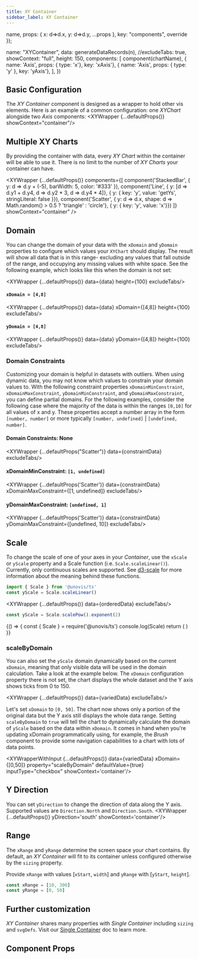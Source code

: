 ```yaml
---
title: XY Container
sidebar_label: XY Container
---
```



  name,
  props: { x: d=>d.x, y: d=>d.y, ...props },
  key: "components",
  override
});

  name: "XYContainer",
  data: generateDataRecords(n),
  //excludeTabs: true,
  showContext: "full",
  height: 150,
  components: [
    component(chartName),
    { name: 'Axis', props: { type: 'x'}, key: 'xAxis'},
    { name: 'Axis', props: { type: 'y' }, key: 'yAxis'},
  ],
})


## Basic Configuration
The _XY Container_ component is designed as a wrapper to hold other vis elements. Here is an example of a common configuration: one _XYChart_ alongside two _Axis_ components:
<XYWrapper {...defaultProps()} showContext="container"/>

## Multiple XY Charts
By providing the container with data, every _XY Chart_ within the container will be able to use it.
There is no limit to the number of _XY Charts_ your container can have.

<XYWrapper {...defaultProps()}
  components={[
    component('StackedBar', { y: d => d.y + (-5), barWidth: 5, color: '#333' }),
    component('Line', { y: [d => d.y1 + d.y4, d => d.y2 * 3, d => d.y4 * 4]}, { y: { key: 'y', value: 'getYs', stringLiteral: false }}),
    component('Scatter', { y: d => d.x, shape: d => Math.random() > 0.5 ? 'triangle' : 'circle'}, { y: { key: 'y', value: 'x'}})
    ]}
  showContext="container"
/>

## Domain
You can change the domain of your data with the `xDomain` and `yDomain` properties to configure which values your `XYChart` should display.
The result will show all data that is in this range- excluding any values that fall outside of the range, and occupying any missing values with white space.
See the following example, which looks like this when the domain is not set:

<XYWrapper {...defaultProps()} data={data} height={100} excludeTabs/>

#### `xDomain = [4,8]`
<XYWrapper {...defaultProps()} data={data} xDomain={[4,8]} height={100} excludeTabs/>

#### `yDomain = [4,8]`
<XYWrapper {...defaultProps()} data={data} yDomain={[4,8]} height={100} excludeTabs/>

### Domain Constraints
Customizing your domain is helpful in datasets with outliers. When using dynamic data, you may not know which values to constrain your domain values to.
With the following constraint properties `xDomainMinConstraint`, `xDomainMaxConstraint`, `yDomainMinConstraint`, and `yDomainMaxConstraint`, you can define partial domains.
For the following examples, consider the following case where the majority of the data is within the ranges `[0,10]` for all values of x and y.
These properties accept a number array in the form `[number, number]` or more typically `[number, undefined]` | `[undefined, number]`.

#### Domain Constraints: None
<XYWrapper {...defaultProps("Scatter")} data={constraintData} excludeTabs/>

#### xDomainMinConstraint: `[1, undefined]`
<XYWrapper {...defaultProps('Scatter')} data={constraintData} xDomainMaxConstraint={[1, undefined]} excludeTabs/>

#### yDomainMaxConstraint: `[undefined, 1]`
<XYWrapper {...defaultProps('Scatter')} data={constraintData} yDomainMaxConstraint={[undefined, 10]} excludeTabs/>

## Scale
To change the scale of one of your axes in your _Container_, use the `xScale` or `yScale` property and a Scale function (i.e. `Scale.scaleLinear()`).
Currently, only continuous scales are supported. See <a href='https://github.com/d3/d3-scale' target='__blank'>d3-scale</a>
for more information about the meaning behind these functions.

```ts
import { Scale } from '@unovis/ts'
const yScale = Scale.scaleLinear()
```

<XYWrapper {...defaultProps()} data={orderedData} excludeTabs/>

```ts
const yScale = Scale.scalePow().exponent(2)
```

<BrowserOnly>
{() => {
  const { Scale } = require('@unovis/ts')
  console.log(Scale)
  return (
    <XYWrapper {...defaultProps()} data={orderedData} yScale={Scale.scalePow().exponent(2)} excludeTabs/>
  )
}}
</BrowserOnly>

### scaleByDomain
You can also set the `yScale` domain dynamically based on the current `xDomain`, meaning that only visible data will be used in the domain calculation.
Take a look at the example below. The `xDomain` configuration property there is not set, the chart displays the whole dataset and the Y axis shows ticks from 0 to 150.

<XYWrapper {...defaultProps()} data={variedData} excludeTabs/>

Let's set `xDomain` to `[0, 50]`. The chart now shows only a portion of the original data but the Y axis still displays the whole data range.
Setting `scaleByDomain` to `true` will tell the chart to dynamically calculate the domain of `yScale` based on the data within `xDomain`.
It comes in hand when you're updating xDomain programmatically using, for example, the _Brush_ component to provide some navigation capabilities to a chart with lots of data points.

<XYWrapperWithInput
  {...defaultProps()}
  data={variedData}
  xDomain={[0,50]}
  property="scaleByDomain"
  defaultValue={true}
  inputType="checkbox"
  showContext='container'/>

## Y Direction
You can set `yDirection` to change the direction of data along the Y axis. Supported values are `Direction.North` and `Direction.South`.
<XYWrapper {...defaultProps()} yDirection='south' showContext='container'/>

## Range
The `xRange` and `yRange` determine the screen space your chart contains. By default, an _XY Container_ will
fit to its container unless configured otherwise by the `sizing` property.

Provide `xRange` with values [`xStart`, `width`] and `yRange` with [`yStart`, `height`].

```ts
const xRange = [10, 300]
const yRange = [0, 50]
```

<div style={{ backgroundColor: '#1acb9a10', width: '100%'}}>
  <XYWrapper {...defaultProps()} xRange={[10,300]} yRange={[200,20]} excludeTabs/>
</div>

## Further customization
_XY Container_ shares many properties with _Single Container_ including `sizing` and `svgDefs`.
Visit our [Single Container](./Single_Container) doc to learn more.

## Component Props
<PropTable name="VisXYContainer"/>

